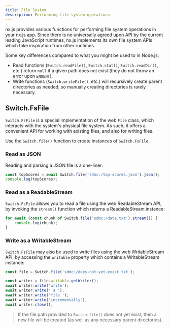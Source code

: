 ```yaml
---
title: File System
description: Performing file system operations
---
```


nx.js provides various functions for performing file system operations in your nx.js app. Since there is no universally
agreed upon API by the current leading JavaScript runtimes, nx.js implements its own file system APIs which take inspiration
from other runtimes.

Some key differences compared to what you might be used to in Node.js:

* Read functions (`Switch.readFile()`, `Switch.stat()`, `Switch.readDir()`, etc.) return `null` if a given path does not exist (they do not throw an error upon `ENOENT`).
* Write functions (`Switch.writeFile()`, etc.) will recursively create parent directories as needed, so manually creating directories is rarely necessary.

## Switch.FsFile

`Switch.FsFile` is a special implementation of the web `File` class, which interacts with the system's physical file system.
As such, it offers a convenient API for working with existing files, and also for writing files.

Use the `Switch.file()` function to create instances of `Switch.FsFile`.

### Read as JSON

Reading and parsing a JSON file is a one-liner:

```typescript
const topScores = await Switch.file('sdmc:/top-scores.json').json();
console.log(topScores);
```

### Read as a ReadableStream

`Switch.FsFile` allows you to read a file using the web ReadableStream API, by invoking the `stream()`
function which returns a ReadableStream instance:

```typescript
for await (const chunk of Switch.file('sdmc:/data.txt').stream()) {
    console.log(chunk);
}
```

### Write as a WritableStream

`Switch.FsFile` may also be used to write files using the web WritableStream API, by accessing the
`writable` property which contains a WritableStream instance:

```typescript
const file = Switch.file('sdmc:/does-not-yet-exist.txt');

const writer = file.writable.getWriter();
await writer.write('write');
await writer.write(' a ');
await writer.write('file ');
await writer.write('incrementally');
await writer.close();
```

> If the file path provided to `Switch.file()` does not yet exist, then a new file will be created
> (as well as any necessary parent directories).